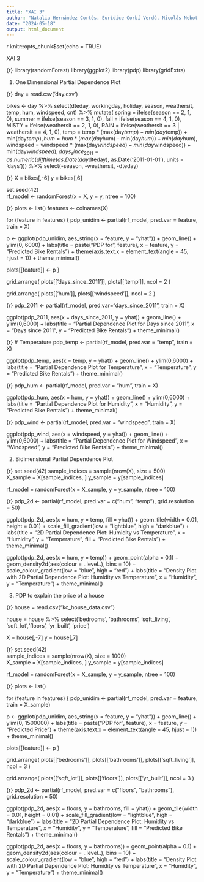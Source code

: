 ---
title: "XAI 3"
author: "Natalia Hernández Cortés, Eurídice Corbí Verdú, Nicolás Nebot Silvestre"
date: "2024-05-18"
output: html_document
---

{r setup, include=FALSE}
knitr::opts_chunk$set(echo = TRUE)

XAI 3

{r}
library(randomForest)
library(ggplot2)
library(pdp)
library(gridExtra)

1. One Dimensional Partial Dependence Plot

{r}
day = read.csv('day.csv')

bikes <- day %>%
  select(dteday, workingday, holiday, season, weathersit, temp, hum, windspeed, cnt) %>%
  mutate(
    spring = ifelse(season == 2, 1, 0),
    summer = ifelse(season == 3, 1, 0),
    fall = ifelse(season == 4, 1, 0),
    MISTY = ifelse(weathersit == 2, 1, 0),
    RAIN = ifelse(weathersit == 3 | weathersit == 4, 1, 0),
    temp = temp * (max(day$temp) - min(day$temp)) + min(day$temp),
    hum = hum * (max(day$hum) - min(day$hum)) + min(day$hum),
    windspeed = windspeed * (max(day$windspeed) - min(day$windspeed)) + min(day$windspeed),
    days_since_2011 = as.numeric(difftime(as.Date(day$dteday), as.Date('2011-01-01'), units = 'days'))) %>%
  select(-season, -weathersit, -dteday)

{r}
X = bikes[,-6]
y = bikes[,6]

set.seed(42)  
rf_model <- randomForest(x = X, y = y, ntree = 100)

{r}
plots <- list()
features <- colnames(X)

for (feature in features) {
  pdp_unidim <- partial(rf_model, pred.var = feature, train = X)
  
  p <- ggplot(pdp_unidim, aes_string(x = feature, y = "yhat")) +
    geom_line() +
    ylim(0, 6000) +
    labs(title = paste("PDP for", feature),
         x = feature,
         y = "Predicted Bike Rentals") +
    theme(axis.text.x = element_text(angle = 45, hjust = 1)) +
    theme_minimal()
  
  plots[[feature]] <- p
}

grid.arrange(
  plots[['days_since_2011']],
  plots[['temp']],
  ncol = 2
)

grid.arrange(
  plots[['hum']],
  plots[['windspeed']],
  ncol = 2
)

{r}
pdp_2011 <- partial(rf_model, pred.var="days_since_2011", train = X)

ggplot(pdp_2011, aes(x = days_since_2011, y = yhat)) +
  geom_line() +
  ylim(0,6000) +
  labs(title = "Partial Dependence Plot for Days since 2011",
       x = "Days since 2011",
       y = "Predicted Bike Rentals") + theme_minimal()

{r}
# Temperature
pdp_temp <- partial(rf_model, pred.var = "temp", train = X)

ggplot(pdp_temp, aes(x = temp, y = yhat)) +
  geom_line() +
  ylim(0,6000) +
  labs(title = "Partial Dependence Plot for Temperature",
       x = "Temperature",
       y = "Predicted Bike Rentals") + theme_minimal()

{r}
pdp_hum <- partial(rf_model, pred.var = "hum", train = X)

ggplot(pdp_hum, aes(x = hum, y = yhat)) +
  geom_line() +
  ylim(0,6000) +
  labs(title = "Partial Dependence Plot for Humidity",
       x = "Humidity",
       y = "Predicted Bike Rentals") + theme_minimal()

{r}
pdp_wind <- partial(rf_model, pred.var = "windspeed", train = X)

ggplot(pdp_wind, aes(x = windspeed, y = yhat)) +
  geom_line() +
  ylim(0,6000) +
  labs(title = "Partial Dependence Plot for Windspeed",
       x = "Windspeed",
       y = "Predicted Bike Rentals") + theme_minimal()

2. Bidimensional Partial Dependence Plot

{r}
set.seed(42) 
sample_indices = sample(nrow(X), size = 500)  
X_sample = X[sample_indices, ]
y_sample = y[sample_indices]

rf_model = randomForest(x = X_sample, y = y_sample, ntree = 100)

{r}
pdp_2d <- partial(rf_model, pred.var = c("hum", "temp"), grid.resolution = 50)

ggplot(pdp_2d, aes(x = hum, y = temp, fill = yhat)) +
  geom_tile(width = 0.01, height = 0.01) +
  scale_fill_gradient(low = "lightblue", high = "darkblue") +
  labs(title = "2D Partial Dependence Plot: Humidity vs Temperature",
       x = "Humidity",
       y = "Temperature",
       fill = "Predicted Bike Rentals") +
  theme_minimal()

ggplot(pdp_2d, aes(x = hum, y = temp)) +
  geom_point(alpha = 0.1) +
  geom_density2d(aes(colour = ..level..), bins = 10) +
  scale_colour_gradient(low = "blue", high = "red") +
  labs(title = "Density Plot with 2D Partial Dependence Plot: Humidity vs Temperature",
       x = "Humidity",
       y = "Temperature") +
  theme_minimal()

3. PDP to explain the price of a house

{r}
house = read.csv("kc_house_data.csv")

house = house %>% select('bedrooms', 'bathrooms', 'sqft_living', 
                         'sqft_lot','floors', 'yr_built', 'price')

X = house[,-7]
y = house[,7]

{r}
set.seed(42)  
sample_indices = sample(nrow(X), size = 1000)  
X_sample = X[sample_indices, ]
y_sample = y[sample_indices]

rf_model = randomForest(x = X_sample, y = y_sample, ntree = 100)

{r}
plots <- list()

for (feature in features) {
  pdp_unidim <- partial(rf_model, pred.var = feature, train = X_sample)
  
  p <- ggplot(pdp_unidim, aes_string(x = feature, y = "yhat")) +
    geom_line() +
    ylim(0, 1500000) +
    labs(title = paste("PDP for", feature),
         x = feature,
         y = "Predicted Price") +
    theme(axis.text.x = element_text(angle = 45, hjust = 1)) +
    theme_minimal()
  
  plots[[feature]] <- p
}

grid.arrange(
  plots[['bedrooms']],
  plots[['bathrooms']],
  plots[['sqft_living']],
  ncol = 3
)

grid.arrange(
  plots[['sqft_lot']],
  plots[['floors']],
  plots[['yr_built']],
  ncol = 3
)

{r}
pdp_2d <- partial(rf_model, pred.var = c("floors", "bathrooms"), grid.resolution = 50)

ggplot(pdp_2d, aes(x = floors, y = bathrooms, fill = yhat)) +
  geom_tile(width = 0.01, height = 0.01) +
  scale_fill_gradient(low = "lightblue", high = "darkblue") +
  labs(title = "2D Partial Dependence Plot: Humidity vs Temperature",
       x = "Humidity",
       y = "Temperature",
       fill = "Predicted Bike Rentals") +
  theme_minimal()

ggplot(pdp_2d, aes(x = floors, y = bathrooms)) +
  geom_point(alpha = 0.1) +
  geom_density2d(aes(colour = ..level..), bins = 10) +
  scale_colour_gradient(low = "blue", high = "red") +
  labs(title = "Density Plot with 2D Partial Dependence Plot: Humidity vs Temperature",
       x = "Humidity",
       y = "Temperature") +
  theme_minimal()

